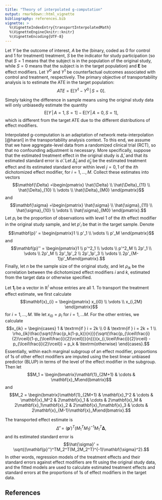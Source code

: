 ```yaml
---
title: "Theory of interpolated g-computation"
output: rmarkdown::html_vignette
bibliography: references.bib
vignette: >
  %\VignetteIndexEntry{transportInterpolatedMath}
  %\VignetteEngine{knitr::knitr}
  %\VignetteEncoding{UTF-8}
---
```


\newcommand{\given}{\,|\,}
\newcommand{\E}{\mathrm{E}}
\renewcommand{\vec}[1]{\mathbf{#1}}

Let $Y$ be the outcome of interest, $A$ be the (binary, coded as 0 for control and 1 for treatment) treatment, $S$ be the indicator for study participation (so that $S=1$ means that the subject is in the population of the original study, while $S = 0$ means that the subject is in the target population) and $\mathbf{E}$ be effect modifiers. Let $Y^0$ and $Y^1$ be counterfactual outcomes associated with control and treatment, respectively. The primary objective of transportability analysis is to estimate the ATE in the target population:
$$ATE = \E[Y^1 - Y^0 \given S = 0].$$

Simply taking the difference in sample means using the original study data will only unbiasedly estimate the quantity
$$\E[Y \given A = 1, S = 1] - \E[Y \given A = 0, S = 1],$$
which is different from the target ATE due to the different distributions of effect modifiers.

Interpolated g-computation is an adaptation of network meta-interpolation [@harari] in the transportability analysis context. To this end, we assume that we have aggregate-level data from a randomized clinical trial (RCT), so that no confounding adjustment is necessary. More specifically, suppose that the estimated treatment effect in the original study is $\hat{\Delta}$, and that its estimated standard error is $\hat{\sigma}$. Let $\hat{\Delta}_{ij}$ and $\hat{\sigma}_{ij}$ be the estimated treatment effect and its estimated standard error within level $j = 0,1$ of the $i$th dichotomized effect modifier, for $i = 1,...,M$. Collect these estimates into vectors
$$\vec{\Delta} =\begin{pmatrix} \hat{\Delta} \\ \hat{\Delta}_{11} \\ \hat{\Delta}_{10} \\ \vdots \\ \hat{\Delta}_{M0} \end{pmatrix}$$
and
$$\vec{\sigma} =\begin{pmatrix} \hat{\sigma} \\ \hat{\sigma}_{11} \\ \hat{\sigma}_{10} \\ \vdots \\ \hat{\sigma}_{M0} \end{pmatrix}.$$
Let $p_i$ be the proportion of observations with level 1 of the $i$th effect modifier in the original study sample, and let $p'_i$ be that in the target sample. Denote
$$\vec{p}' = \begin{pmatrix}1 \\ p'_1 \\ \vdots \\ p'_M \end{pmatrix}$$
and
$$\vec{p}'' = \begin{pmatrix}1 \\ p'^2_1 \\ \vdots \\ p'^2_M \\ 2p'_1 \\ \vdots \\ 2p'_M \\ 2p'_1p'_2 \\ 2p'_1p'_3 \\ \vdots \\ 2p'_{M-1}p'_M\end{pmatrix}.$$
Finally, let $n$ be the sample size of the original study, and let $\rho_{ik}$ be the correlation between the dichotomized effect modifiers $i$ and $k$, estimated from the target data or otherwise specified.

Let $\vec{1}_l$ be a vector in $\mathbb{R}^l$ whose entries are all $1$. To transport the treatment effect estimate, we first calculate
$$\vec{x}_{i} = \begin{pmatrix} x_{i0} \\ \vdots \\ x_{i,2M} \end{pmatrix}$$
for $i = 1,...,M$. We let $x_{i0} = p_i$ for $i = 1,...M$. For the other entries, we calculate
$$x_{ik} = \begin{cases}
1 & \textrm{if } i = 2k \\
0 & \textrm{if } i = 2k + 1 \\
\rho_{ik}\frac{\sqrt{\frac{p_k(1-p_k)}{n}}}{\sqrt{\frac{p_{\lceil\frac{i}{2}\rceil}(1-p_{\lceil\frac{i}{2}\rceil})}{n}}}(x_{i,\lceil\frac{i}{2}\rceil} - p_{\lceil\frac{i}{2}\rceil}) + p_k & \textrm{otherwise}
\end{cases}.$$
Essentially, within each marginal subgroup of an effect modifier, proportions of 1s of other effect modifiers are imputed using the best linear unbiased predictor (BLUP) in terms of the level of the effect modifier in the subgroup. Then let
$$M_1 = \begin{bmatrix}\vec{1}_{2M+1} & \cdots & \vec{x}_M\end{bmatrix}$$
and
$$M_2 = \begin{bmatrix}\vec{1}_{2M+1} & \vec{x}_1^2 & \cdots & \vec{x}_M^2 & 2\vec{x}_1 & \cdots & 2\vec{x}_M & 2\vec{x}_1\vec{x}_2 & 2\vec{x}_1\vec{x}_3 & \cdots & 2\vec{x}_{M-1}\vec{x}_M\end{bmatrix}.$$

The transported effect estimate is
$$\hat{\Delta}' = (\vec{p}')^T(M_1^TM_1)^{-1}M_1^T\vec{\Delta},$$
and its estimated standard error is
$$\hat{\sigma}' = \sqrt{(\vec{p}'')^TM_2^T(M_2M_2^T)^{-1}\vec{\sigma}^2}.$$
In other words, regression models of the treatment effects and their standard errors against effect modifiers are fit using the original study data, and the fitted models are used to calculate estimated treatment effects and standard errors at the proportions of 1s of effect modifiers in the target data.

## References

::: {#refs}
:::